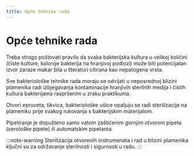 ```yaml
---
title: Opće tehnike rada
---
```


# Opće tehnike rada

Treba strogo poštovati pravilo da svaka bakterijska kultura u velikoj količini (čiste kulture, kolonije bakterija na hranjivoj podlozi) može biti potencijalan izvor zaraze makar bila u literaturi citirana kao nepatogena vrsta.

Sve bakteriološke tehnike rada moraju se odvijati u neposrednoj blizini plamenika radi izbjegavanja kontaminacije hranjivih sterilnih medija i čistih kultura bakterijama raspršenim u zraku praktikuma.

Otvori epruveta, tikvica, bakteriološke ušice opaljuju se radi sterilizacije na plameniku prije svakog rukovanja s bakterijskim materijalom.

Pipetiranje je dopušteno samo vatom zaštićenim gornjim otvorom pipeta (serološke pipete) ili automatskim pipetama.

:::note-warning
Sterilizacija otvorenih instrumenata i rad u blizini plamenika ključni su za održavanje sterilnosti i sigurnosti u radu.
:::
